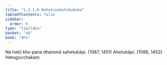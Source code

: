 ```yaml
---
title: "1.2.1.6 Nahetusahetukaduka"
tableOfContents: false
sidebar:
  order: 6
type: "tipitaka"
basket: "ab"
book: "dhs"
---
```



<DynamicBreadcrumb />

<Division number="28" book="dhs" bookNo="29" page="6">

<Paragraph number="79" book="dhs">
Na hetū kho pana dhammā sahetukāpi. (<Emphasis>1087, 1451</Emphasis>)
</Paragraph>

<Paragraph number="80" book="dhs">
Ahetukāpi. (<Emphasis>1088, 1452</Emphasis>)

</Paragraph>
</Division>

<Paragraph number="81" type="center" book="dhs">
Hetugocchakaṃ.
</Paragraph>